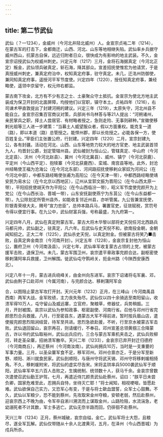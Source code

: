 ```yaml
---
---
---
```

title: 第二节武仙
---



武仙（？—1234），金威州（今河北井陉北威州）人。金宣宗贞祐二年（1214），在蒙古军的打击下，金都南迁，山西、河北、山东等地相继失陷。武仙率乡兵据守威州西山，抗蒙古自保，远近归附者日众，很快成为有影响的地主武装。不久，金宣宗诏授武仙为权威州刺史。兴定元年（1217）三月，金将石海据真定（今河北正定）叛金，武仙领兵破真定，斩石海，降其部众。宣差招抚使惟宏为他请赏，于是真授威州刺史，兼真定府治中，权知真定府事，驻守真定。未几，迁洺州防御使，兼同知真定府事，遥授河平军节度使。兴定四年（1220），授任知真定府事，兼经略使，遥领中京留守，权元帅右都监。

蒙古南下攻金，北方有不少有志之士、土豪聚众守土抵抗。金宣宗为使北方地主武装成为保卫开封的北面屏障，均授他们以官职，镇守本土。贞祐四年（1216），右司谏术甲直敦提出了封建河朔的建议。兴定三年（1219），太原失守，河北州县不能自立。金宣宗召集百官商议对策，兵部尚书乌林答与等21人提出：“河朔诸州，亲民掌兵之职，择土人尝居官、有材略者授之，急则走险、无事则耕种。”宣徽使移剌光祖等三人进一步建策：“当募土人威望服众者，假以方面重权。能克复一道（路），即以本道（路）总管授之。能悍州郡，即以长佐授之。必能各保一方，使百姓复业。”宰臣们主张置公府，行封建。兴定四年（1220）二月，宣宗封建九公，各有封疆。活动在河北、山西、山东等地势力较大的地方官吏、地主武装首领九人，均晋封公爵，划定管辖州县。武仙被封为恒山公，管辖真定、中山府（今河北定县）、沃州（今河北赵县）、冀州（今河北冀县）、威州、镇宁（今河北获鹿）、平定州（今山西平定）、抱犊寨（今河北获鹿西）、栾城、南宫县等地。此外，封沧州经略使王福为沧海公（在今河北东部）、河间路招抚使移剌众家奴为河间公（在今河北中部），中都东路经略使张甫为高阳公（在今天津一带），中都西路经略使靖安民为易水公（在今北京以西地区），辽州从宜郭文振为晋阳公（在今山西太原一带），平阳招抚使胡天作为平阳公（在今山西临汾一带），昭义军节度使完颜开为上党公（在今山西长治、晋城一带），山东安抚副使燕宁为东莒公（在今山东益都一带）。九公除划定所管州县外，如能收复邻近州县，亦听管属。九公皆兼宣抚使，阶银青荣禄大夫，赐号“宣力忠臣”，总帅本路兵马，署置官吏，征敛赋税，赏罚号令得以便宜行事。在九公中，武仙财富兵强，号称最盛，为九府第一。

兴定四年八月，武仙在真定附蒙古军。蒙古大将木华黎以部将史天倪任河北西路兵马都元帅，武仙副之，驻真定，凡六年。后武仙与史天倪不和，欲南投金朝，金朝闻知招之。正大二年（1225），武仙杀史天倪，以真定附金。但被蒙古将笑乃■击败，自真定奔金南京（今河南开封）。兴定五年（1228），金哀宗复封他为恒山公，置府卫州（今河南汲县）。兴定七年，武仙率军收复蒙古占领的上党，被蒙古援军击败，退保卫州。未几，蒙古军围卫州，哀宗遣平章政事完颜合达，副枢密使移剌蒲阿率兵救援，卫州解围。徙武仙屯守鹘岭关，扼金州路（今陕西安康西北）。

兴定八年十一月，蒙古进兵峣峰关，由金州向东进军。哀宗下诏诸将屯军襄、邓，武仙由荆子口赴邓州（今属河南），与完颜合达、移剌蒲阿军会

合，以图阻止蒙古军攻打开封。天兴元年（1232）正月，在三峰山（今河南禹县西南）两军大战，金军败绩，主力丧失殆尽。武仙仅以四十余骑逃至南阳留山，收溃军得10万人，屯守留山及威远寨，立官府，聚粮草，修器仗，兵势稍振。三月，开封被围，哀宗以武仙为参知政事、枢密副使、河南行省。召他与邓州行省完颜思烈合兵救援。八月，行至密县东，遇蒙古大军不得前进，暂时按兵眉山店，遣使报完颜思烈阻涧结营，待军至共进。思烈急欲赴援，不听，行至京水被蒙古军击败。武仙退回留山，哀宗再召，则请缓行，不奉召。邓州宣差总领黄掴三合降蒙古，诈以书约武仙取裕州，武仙出兵应约，三合与蒙古军乘机夹击之，武仙兵败柳河，转走圣朵寨，招纳溃军散卒。天兴二年（1233），金哀宗已弃开封迁归德府（今河南商丘），再迁蔡州（今河南汝南）。武仙尚拥兵10万，当时是一支重要的军事力量。三月，以圣朵寨军食不足，移军邓州。邓州仓禀亦乏，于是分军至新野、顺阳、淅川就食民家。武仙到顺阳，与唐州守将武天锡、邓州守将移剌瑗相掎角。不久，移剌瑗附宋，将武仙的虚实尽告宋。宋将孟珙率兵5000袭武仙军于顺阳，武仙率军卒五六百人击败之，生擒统制、统领数十人，获马千余。金哀宗曾数次遣使召武仙勤王护驾，七月，再遣近侍兀颜责武仙赴蔡州，诏曰：“朕平日未尝负卿，国家危难至此，忍拥兵自恃，坐待灭亡耶！”将士闻知，相视哽咽，皆愿赴难。武仙欲保自己实力，又恐军心有变，于是与将士歃血盟誓，众军士心鼓舞。不久，武仙以军粮少，恐不能到蔡州，先攻取宋金州夺粮，安顿老弱，然后赴蔡州，迎哀宗西上不晚为由，令军卒自淅川溯流而上谋取金州，山路险阻，水流湍急，老幼溺死者不计其数，军士多逃亡。武仙无奈半路而回，仍徘徊不赴蔡州。

天兴三年（1234）正月，蔡州城破，哀宗自缢，金亡。武仙军将士大怨，且粮尽，遂全军瓦解。武仙仅带随从十余人北渡黄河，五月，在泽州（今山西晋城）为戍兵所杀。